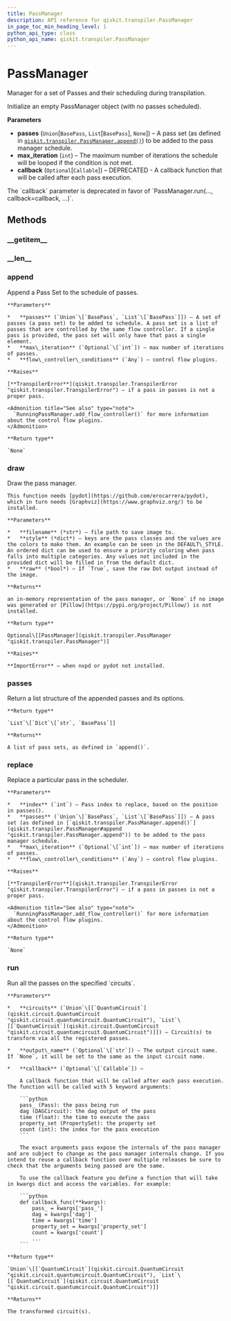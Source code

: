 ```yaml
---
title: PassManager
description: API reference for qiskit.transpiler.PassManager
in_page_toc_min_heading_level: 1
python_api_type: class
python_api_name: qiskit.transpiler.PassManager
---
```


# PassManager

<Class id="qiskit.transpiler.PassManager" github="https://github.com/qiskit/qiskit/tree/stable/0.14/qiskit/transpiler/passmanager.py" signature="PassManager(passes=None, max_iteration=1000, callback=None)">
  Manager for a set of Passes and their scheduling during transpilation.

  Initialize an empty PassManager object (with no passes scheduled).

  **Parameters**

  *   **passes** (`Union`\[`BasePass`, `List`\[`BasePass`], `None`]) – A pass set (as defined in [`qiskit.transpiler.PassManager.append()`](qiskit.transpiler.PassManager#append "qiskit.transpiler.PassManager.append")) to be added to the pass manager schedule.
  *   **max\_iteration** (`int`) – The maximum number of iterations the schedule will be looped if the condition is not met.
  *   **callback** (`Optional`\[`Callable`]) – DEPRECATED - A callback function that will be called after each pass execution.

  <Admonition title="Deprecated since version 0.13.0" type="danger">
    The `callback` parameter is deprecated in favor of `PassManager.run(..., callback=callback, ...)`.
  </Admonition>

  ## Methods

  ### \_\_getitem\_\_

  <Function id="qiskit.transpiler.PassManager.__getitem__" name="__getitem__" signature="PassManager.__getitem__(index)" />

  ### \_\_len\_\_

  <Function id="qiskit.transpiler.PassManager.__len__" name="__len__" signature="PassManager.__len__()" />

  ### append

  <Function id="qiskit.transpiler.PassManager.append" name="append" signature="PassManager.append(passes, max_iteration=None, **flow_controller_conditions)">
    Append a Pass Set to the schedule of passes.

    **Parameters**

    *   **passes** (`Union`\[`BasePass`, `List`\[`BasePass`]]) – A set of passes (a pass set) to be added to schedule. A pass set is a list of passes that are controlled by the same flow controller. If a single pass is provided, the pass set will only have that pass a single element.
    *   **max\_iteration** (`Optional`\[`int`]) – max number of iterations of passes.
    *   **flow\_controller\_conditions** (`Any`) – control flow plugins.

    **Raises**

    [**TranspilerError**](qiskit.transpiler.TranspilerError "qiskit.transpiler.TranspilerError") – if a pass in passes is not a proper pass.

    <Admonition title="See also" type="note">
      `RunningPassManager.add_flow_controller()` for more information about the control flow plugins.
    </Admonition>

    **Return type**

    `None`
  </Function>

  ### draw

  <Function id="qiskit.transpiler.PassManager.draw" name="draw" signature="PassManager.draw(filename=None, style=None, raw=False)">
    Draw the pass manager.

    This function needs [pydot](https://github.com/erocarrera/pydot), which in turn needs [Graphviz](https://www.graphviz.org/) to be installed.

    **Parameters**

    *   **filename** (*str*) – file path to save image to.
    *   **style** (*dict*) – keys are the pass classes and the values are the colors to make them. An example can be seen in the DEFAULT\_STYLE. An ordered dict can be used to ensure a priority coloring when pass falls into multiple categories. Any values not included in the provided dict will be filled in from the default dict.
    *   **raw** (*bool*) – If `True`, save the raw Dot output instead of the image.

    **Returns**

    an in-memory representation of the pass manager, or `None` if no image was generated or [Pillow](https://pypi.org/project/Pillow/) is not installed.

    **Return type**

    Optional\[[PassManager](qiskit.transpiler.PassManager "qiskit.transpiler.PassManager")]

    **Raises**

    **ImportError** – when nxpd or pydot not installed.
  </Function>

  ### passes

  <Function id="qiskit.transpiler.PassManager.passes" name="passes" signature="PassManager.passes()">
    Return a list structure of the appended passes and its options.

    **Return type**

    `List`\[`Dict`\[`str`, `BasePass`]]

    **Returns**

    A list of pass sets, as defined in `append()`.
  </Function>

  ### replace

  <Function id="qiskit.transpiler.PassManager.replace" name="replace" signature="PassManager.replace(index, passes, max_iteration=None, **flow_controller_conditions)">
    Replace a particular pass in the scheduler.

    **Parameters**

    *   **index** (`int`) – Pass index to replace, based on the position in passes().
    *   **passes** (`Union`\[`BasePass`, `List`\[`BasePass`]]) – A pass set (as defined in [`qiskit.transpiler.PassManager.append()`](qiskit.transpiler.PassManager#append "qiskit.transpiler.PassManager.append")) to be added to the pass manager schedule.
    *   **max\_iteration** (`Optional`\[`int`]) – max number of iterations of passes.
    *   **flow\_controller\_conditions** (`Any`) – control flow plugins.

    **Raises**

    [**TranspilerError**](qiskit.transpiler.TranspilerError "qiskit.transpiler.TranspilerError") – if a pass in passes is not a proper pass.

    <Admonition title="See also" type="note">
      `RunningPassManager.add_flow_controller()` for more information about the control flow plugins.
    </Admonition>

    **Return type**

    `None`
  </Function>

  ### run

  <Function id="qiskit.transpiler.PassManager.run" name="run" signature="PassManager.run(circuits, output_name=None, callback=None)">
    Run all the passes on the specified `circuits`.

    **Parameters**

    *   **circuits** (`Union`\[[`QuantumCircuit`](qiskit.circuit.QuantumCircuit "qiskit.circuit.quantumcircuit.QuantumCircuit"), `List`\[[`QuantumCircuit`](qiskit.circuit.QuantumCircuit "qiskit.circuit.quantumcircuit.QuantumCircuit")]]) – Circuit(s) to transform via all the registered passes.

    *   **output\_name** (`Optional`\[`str`]) – The output circuit name. If `None`, it will be set to the same as the input circuit name.

    *   **callback** (`Optional`\[`Callable`]) –

        A callback function that will be called after each pass execution. The function will be called with 5 keyword arguments:

        ```python
        pass_ (Pass): the pass being run
        dag (DAGCircuit): the dag output of the pass
        time (float): the time to execute the pass
        property_set (PropertySet): the property set
        count (int): the index for the pass execution
        ```

        The exact arguments pass expose the internals of the pass manager and are subject to change as the pass manager internals change. If you intend to reuse a callback function over multiple releases be sure to check that the arguments being passed are the same.

        To use the callback feature you define a function that will take in kwargs dict and access the variables. For example:

        ```python
        def callback_func(**kwargs):
            pass_ = kwargs['pass_']
            dag = kwargs['dag']
            time = kwargs['time']
            property_set = kwargs['property_set']
            count = kwargs['count']
            ...
        ```

    **Return type**

    `Union`\[[`QuantumCircuit`](qiskit.circuit.QuantumCircuit "qiskit.circuit.quantumcircuit.QuantumCircuit"), `List`\[[`QuantumCircuit`](qiskit.circuit.QuantumCircuit "qiskit.circuit.quantumcircuit.QuantumCircuit")]]

    **Returns**

    The transformed circuit(s).
  </Function>
</Class>

